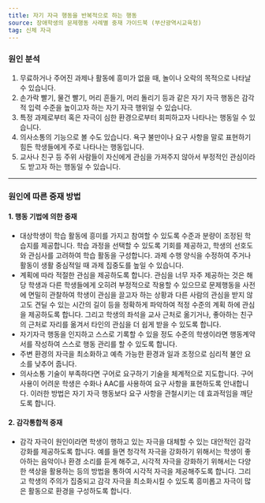 ```yaml
---
title: 자기 자극 행동을 반복적으로 하는 행동
source: 장애학생의 문제행동 사례별 중재 가이드북 (부산광역시교육청)
tag: 신체 자극
---
```


### 원인 분석

1. 무료하거나 주어진 과제나 활동에 흥미가 없을 때, 놀이나 오락의 목적으로 나타날 수 있습니다.
2. 손가락 빨기, 물건 빨기, 머리 흔들기, 머리 돌리기 등과 같은 자기 자극 행동은 감각적 입력 수준을 높이고자 하는 자기 자극 행위일 수 있습니다.
3. 특정 과제로부터 혹은 자극이 심한 환경으로부터 회피하고자 나타나는 행동일 수 있습니다.
4. 의사소통의 기능으로 볼 수도 있습니다. 욕구 불만이나 요구 사항을 말로 표현하기 힘든 학생들에게 주로 나타나는 행동입니다.
5. 교사나 친구 등 주위 사람들이 자신에게 관심을 가져주지 않아서 부정적인 관심이라도 받고자 하는 행동일 수 있습니다.

---

### 원인에 따른 중재 방법

#### 1. 행동 기법에 의한 중재

- 대상학생이 학습 활동에 흥미를 가지고 참여할 수 있도록 수준과 분량이 조정된 학습지를 제공합니다. 학습 과정을 선택할 수 있도록 기회를 제공하고, 학생의 선호도와 관심사를 고려하여 학습 활동을 구성합니다. 과제 수행 양식을 수정하여 주거나 활동이 생활 중심적일 때 과제 집중도를 높일 수 있습니다.
- 계획에 따라 적절한 관심을 제공하도록 합니다. 관심을 너무 자주 제공하는 것은 해당 학생과 다른 학생들에게 오히려 부정적으로 작용할 수 있으므로 문제행동을 사전에 면밀히 관찰하여 학생이 관심을 끌고자 하는 상황과 다른 사람의 관심을 받지 않고도 견딜 수 있는 시간의 길이 등을 정확하게 파악하여 적정 수준의 계획 하에 관심을 제공하도록 합니다. 그리고 학생의 좌석을 교사 근처로 옮기거나, 좋아하는 친구의 근처로 자리를 옮겨서 타인의 관심을 더 쉽게 받을 수 있도록 합니다.
- 자기자극 행동을 인지하고 스스로 기록할 수 있을 정도 수준의 학생이라면 행동계약서를 작성하여 스스로 행동 관리를 할 수 있도록 합니다.
- 주변 환경의 자극을 최소화하고 예측 가능한 환경과 일과 조정으로 심리적 불안 요소를 낮추어 줍니다.
- 의사소통 기술이 부족하다면 구어로 요구하기 기술을 체계적으로 지도합니다. 구어 사용이 어려운 학생은 수화나 AAC를 사용하여 요구 사항을 표현하도록 안내합니다. 이러한 방법은 자기 자극 행동보다 요구 사항을 관철시키는 데 효과적임을 깨닫도록 합니다.

#### 2. 감각통합적 중재

- 감각 자극이 원인이라면 학생이 행하고 있는 자극을 대체할 수 있는 대안적인 감각 강화를 제공하도록 합니다. 예를 들면 청각적 자극을 강화하기 위해서는 학생이 좋아하는 음악이나 환경 소리를 듣게 해주고, 시각적 자극을 강화하기 위해서는 다양한 색상을 활용하는 등의 방법을 통하여 시각적 자극을 제공해주도록 합니다. 그리고 학생의 주의가 집중되고 감각 자극을 최소화시킬 수 있도록 흥미롭고 자극이 많은 활동으로 환경을 구성하도록 합니다.
